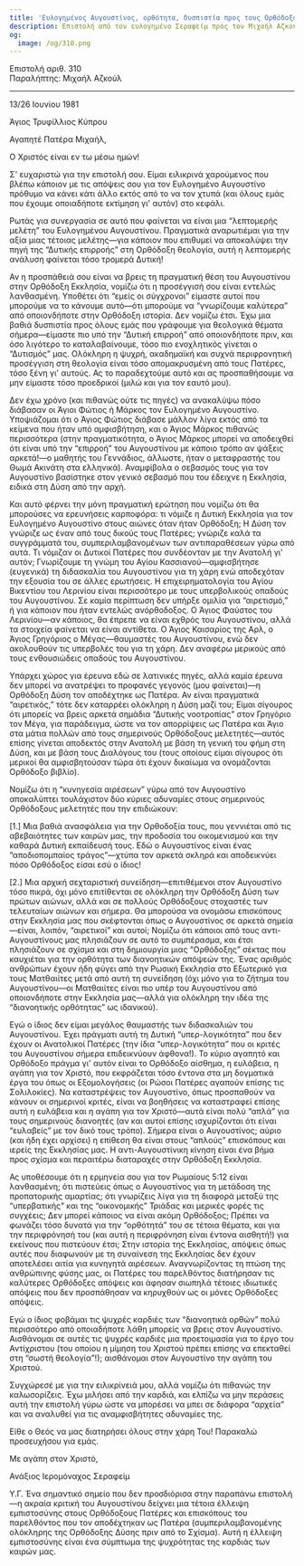 ```yaml
---
title: 'Ευλογημένος Αυγουστίνος, ορθότητα, δυσπιστία προς τους Ορθόδοξους επισκόπους'
description: Επιστολή από τον ευλογημένο Σεραφείμ προς τον Μιχαήλ Αζκούλ.
og:
  image: /og/310.png
---
```


<div style={{textAlign:'right', fontFamily:'monospace'}}>Επιστολή αριθ. 310</div>
<div style={{textAlign:'left', fontFamily:'monospace'}}>Παραλήπτης: Μιχαήλ Αζκούλ</div>

---

13/26 Ιουνίου 1981

Άγιος Τρυφίλλιος Κύπρου

Αγαπητέ Πατέρα Μιχαήλ,

Ο Χριστός είναι εν τω μέσω ημών!

Σ' ευχαριστώ για την επιστολή σου. Είμαι ειλικρινά χαρούμενος που βλέπω κάποιον με τις απόψεις σου για τον Ευλογημένο Αυγουστίνο πρόθυμο να κάνει κάτι άλλο εκτός από το να τον χτυπά (και όλους εμάς που έχουμε οποιαδήποτε εκτίμηση γι' αυτόν) στο κεφάλι.

Ρωτάς για συνεργασία σε αυτό που φαίνεται να είναι μια “λεπτομερής μελέτη” του Ευλογημένου Αυγουστίνου. Πραγματικά αναρωτιέμαι για την αξία μιας τέτοιας μελέτης—για κάποιον που επιθυμεί να αποκαλύψει την πηγή της “Δυτικής επιρροής” στη Ορθόδοξη θεολογία, αυτή η λεπτομερής ανάλυση φαίνεται τόσο τρομερά Δυτική!

Αν η προσπάθειά σου είναι να βρεις τη πραγματική θέση του Αυγουστίνου στην Ορθόδοξη Εκκλησία, νομίζω ότι η προσέγγισή σου είναι εντελώς λανθασμένη. Υποθέτει ότι “εμείς οι σύγχρονοι” είμαστε αυτοί που μπορούμε να το κάνουμε αυτό—ότι μπορούμε να “γνωρίζουμε καλύτερα” από οποιονδήποτε στην Ορθόδοξη ιστορία. Δεν νομίζω έτσι. Έχω μια βαθιά δυσπιστία προς όλους εμάς που γράφουμε για θεολογικά θέματα σήμερα—είμαστε πιο υπό την “Δυτική επιρροή” από οποιονδήποτε πριν, και όσο λιγότερο το καταλαβαίνουμε, τόσο πιο ενοχλητικός γίνεται ο “Δυτισμός” μας. Ολόκληρη η ψυχρή, ακαδημαϊκή και συχνά περιφρονητική προσέγγιση στη θεολογία είναι τόσο απομακρυσμένη από τους Πατέρες, τόσο ξένη γι' αυτούς. Ας το παραδεχτούμε αυτό και ας προσπαθήσουμε να μην είμαστε τόσο προεδρικοί (μιλώ και για τον εαυτό μου).

Δεν έχω χρόνο (και πιθανώς ούτε τις πηγές) να ανακαλύψω πόσο διάβασαν οι Άγιοι Φώτιος ή Μάρκος τον Ευλογημένο Αυγουστίνο. Υποψιάζομαι ότι ο Άγιος Φώτιος διάβασε μάλλον λίγα εκτός από τα κείμενα που ήταν υπό αμφισβήτηση, και ο Άγιος Μάρκος πιθανώς περισσότερα (στην πραγματικότητα, ο Άγιος Μάρκος μπορεί να αποδειχθεί ότι είναι υπό την “επιρροή” του Αυγουστίνου με κάποιο τρόπο αν ψάξεις αρκετά!—ο μαθητής του Γεννάδιος, άλλωστε, ήταν ο μεταφραστής του Θωμά Ακινάτη στα ελληνικά). Αναμφίβολα ο σεβασμός τους για τον Αυγουστίνο βασίστηκε στον γενικό σεβασμό που του έδειχνε η Εκκλησία, ειδικά στη Δύση από την αρχή.

Και αυτό φέρνει την μόνη πραγματική ερώτηση που νομίζω ότι θα μπορούσες να ερευνήσεις καρποφόρα: τι νόμιζε η Δυτική Εκκλησία για τον Ευλογημένο Αυγουστίνο στους αιώνες όταν ήταν Ορθόδοξη; Η Δύση τον γνώριζε ως έναν από τους δικούς τους Πατέρες; γνώριζε καλά τα συγγράμματά του, συμπεριλαμβανομένων των αντιπαραθέσεων γύρω από αυτά. Τι νόμιζαν οι Δυτικοί Πατέρες που συνδέονταν με την Ανατολή γι' αυτόν; Γνωρίζουμε τη γνώμη του Αγίου Κασσιανού—αμφισβήτησε (ευγενικά) τη διδασκαλία του Αυγουστίνου για τη χάρη ενώ αποδεχόταν την εξουσία του σε άλλες ερωτήσεις. Η επιχειρηματολογία του Αγίου Βικεντίου του Λερινίου είναι περισσότερο με τους υπερβολικούς οπαδούς του Αυγουστίνου. Σε καμία περίπτωση δεν υπήρξε ομιλία για “αιρετισμό,” ή για κάποιον που ήταν εντελώς ανόρθοδοξος. Ο Άγιος Φαύστος του Λερινίου—αν κάποιος, θα έπρεπε να είναι εχθρός του Αυγουστίνου, αλλά τα στοιχεία φαίνεται να είναι αντίθετα. Ο Άγιος Καισαρίος της Αρλ, ο Άγιος Γρηγόριος ο Μέγας—θαυμαστές του Αυγουστίνου, ενώ δεν ακολουθούν τις υπερβολές του για τη χάρη. Δεν αναφέρω μερικούς από τους ενθουσιώδεις οπαδούς του Αυγουστίνου.

Υπάρχει χώρος για έρευνα εδώ σε λατινικές πηγές, αλλά καμία έρευνα δεν μπορεί να ανατρέψει το προφανές γεγονός (μου φαίνεται)—η Ορθόδοξη Δύση τον αποδέχτηκε ως Πατέρα. Αν είναι πραγματικά “αιρετικός,” τότε δεν καταρρέει ολόκληρη η Δύση μαζί του; Είμαι σίγουρος ότι μπορείς να βρεις αρκετά σημάδια “Δυτικής νοοτροπίας” στον Γρηγόριο τον Μέγα, για παράδειγμα, ώστε να τον απορρίψεις ως Πατέρα και Άγιο στα μάτια πολλών από τους σημερινούς Ορθόδοξους μελετητές—αυτός επίσης γίνεται αποδεκτός στην Ανατολή με βάση τη γενική του φήμη στη Δύση, και με βάση τους Διαλόγους του (τους οποίους είμαι σίγουρος ότι μερικοί θα αμφισβητούσαν τώρα ότι έχουν δικαίωμα να ονομάζονται Ορθόδοξο βιβλίο).

Νομίζω ότι η “κυνηγεσία αιρέσεων” γύρω από τον Αυγουστίνο αποκαλύπτει τουλάχιστον δύο κύριες αδυναμίες στους σημερινούς Ορθόδοξους μελετητές που την επιδιώκουν:

[1.] Μια βαθιά ανασφάλεια για την Ορθοδοξία τους, που γεννιέται από τις αβεβαιότητες των καιρών μας, την προδοσία του οικομενισμού και την καθαρά Δυτική εκπαίδευσή τους. Εδώ ο Αυγουστίνος είναι ένας “αποδιοπομπαίος τράγος”—χτύπα τον αρκετά σκληρά και αποδεικνύει πόσο Ορθόδοξος είσαι εσύ ο ίδιος!

[2.] Μια αρχική σεχταριστική συνείδηση—επιτιθέμενοι στον Αυγουστίνο τόσο πικρά, όχι μόνο επιτίθενται σε ολόκληρη την Ορθόδοξη Δύση των πρώτων αιώνων, αλλά και σε πολλούς Ορθόδοξους στοχαστές των τελευταίων αιώνων και σήμερα. Θα μπορούσα να ονομάσω επισκόπους στην Εκκλησία μας που σκέφτονται όπως ο Αυγουστίνος σε αρκετά σημεία—είναι, λοιπόν, “αιρετικοί” και αυτοί; Νομίζω ότι κάποιοι από τους αντι-Αυγουστίνους μας πλησιάζουν σε αυτό το συμπέρασμα, και έτσι πλησιάζουν σε σχίσμα και στη δημιουργία μιας “Ορθόδοξης” σέκτας που καυχιέται για την ορθότητα των διανοητικών απόψεών της. Ένας αριθμός ανθρώπων έχουν ήδη φύγει από την Ρωσική Εκκλησία στο Εξωτερικό για τους Ματθαιίτες μετά από αυτή τη συνείδηση (όχι μόνο για το ζήτημα του Αυγουστίνου—οι Ματθαιίτες είναι πιο υπέρ του Αυγουστίνου από οποιονδήποτε στην Εκκλησία μας—αλλά για ολόκληρη την ιδέα της “διανοητικής ορθότητας” ως ιδανικού).

Εγώ ο ίδιος δεν είμαι μεγάλος θαυμαστής των διδασκαλιών του Αυγουστίνου. Έχει πράγματι αυτή τη Δυτική “υπερ-λογικότητα” που δεν έχουν οι Ανατολικοί Πατέρες (την ίδια “υπερ-λογικότητα” που οι κριτές του Αυγουστίνου σήμερα επιδεικνύουν άφθονα!). Το κύριο αγαπητό και Ορθόδοξο πράγμα γι' αυτόν είναι το Ορθόδοξο αίσθημα, η ευλάβεια, η αγάπη για τον Χριστό, που εκφράζεται τόσο έντονα στα μη δογματικά έργα του όπως οι Εξομολογήσεις (οι Ρώσοι Πατέρες αγαπούν επίσης τις Σολιλοκίες). Να καταστρέψεις τον Αυγουστίνο, όπως προσπαθούν να κάνουν οι σημερινοί κριτές, είναι να βοηθήσεις να καταστραφεί επίσης αυτή η ευλάβεια και η αγάπη για τον Χριστό—αυτά είναι πολύ “απλά” για τους σημερινούς διανοητές (αν και αυτοί επίσης ισχυρίζονται ότι είναι “ευλαβείς” με τον δικό τους τρόπο). Σήμερα είναι ο Αυγουστίνος; αύριο (και ήδη έχει αρχίσει) η επίθεση θα είναι στους “απλούς” επισκόπους και ιερείς της Εκκλησίας μας. Η αντι-Αυγουστίνικη κίνηση είναι ένα βήμα προς σχίσμα και περαιτέρω διαταραχές στην Ορθόδοξη Εκκλησία.

Ας υποθέσουμε ότι η ερμηνεία σου για τον Ρωμαίους 5:12 είναι λανθασμένη; ότι πιστεύεις όπως ο Αυγουστίνος για τη μετάδοση της προπατορικής αμαρτίας; ότι γνωρίζεις λίγα για τη διαφορά μεταξύ της “υπερβατικής” και της “οικονομικής” Τριάδας και μερικές φορές τις συγχέεις; Δεν μπορεί κάποιος να είναι ακόμη Ορθόδοξος; Πρέπει να φωνάζει τόσο δυνατά για την “ορθότητά” του σε τέτοια θέματα, και για την περιφρόνησή του (και αυτή η περιφρόνηση είναι έντονα αισθητή!) για εκείνους που πιστεύουν έτσι; Στην ιστορία της Εκκλησίας, απόψεις όπως αυτές που διαφωνούν με τη συναίνεση της Εκκλησίας δεν έχουν αποτελέσει αιτία για κυνηγητά αιρέσεων. Αναγνωρίζοντας τη πτώση της ανθρώπινης φύσης μας, οι Πατέρες του παρελθόντος διατήρησαν τις καλύτερες Ορθόδοξες απόψεις και άφησαν σιωπηλά τέτοιες ιδιωτικές απόψεις που δεν προσπάθησαν να κηρυχθούν ως οι μόνες Ορθόδοξες απόψεις.

Εγώ ο ίδιος φοβάμαι τις ψυχρές καρδιές των “διανοητικά ορθών” πολύ περισσότερο από οποιαδήποτε λάθη μπορείς να βρεις στον Αυγουστίνο. Αισθάνομαι σε αυτές τις ψυχρές καρδιές μια προετοιμασία για το έργο του Αντίχριστου (του οποίου η μίμηση του Χριστού πρέπει επίσης να επεκταθεί στη “σωστή θεολογία”!); αισθάνομαι στον Αυγουστίνο την αγάπη του Χριστού.

Συγχώρεσέ με για την ειλικρίνειά μου, αλλά νομίζω ότι πιθανώς την καλωσορίζεις. Έχω μιλήσει από την καρδιά, και ελπίζω να μην περάσεις αυτή την επιστολή γύρω ώστε να μπορέσει να μπει σε διάφορα “αρχεία” και να αναλυθεί για τις αναμφισβήτητες αδυναμίες της.

Είθε ο Θεός να μας διατηρήσει όλους στην χάρη Του! Παρακαλώ προσευχήσου για εμάς.

Με αγάπη στον Χριστό,

Ανάξιος Ιερομόναχος Σεραφείμ

Υ.Γ. Ένα σημαντικό σημείο που δεν προσδιόρισα στην παραπάνω επιστολή—η ακραία κριτική του Αυγουστίνου δείχνει μια τέτοια έλλειψη εμπιστοσύνης στους Ορθόδοξους Πατέρες και επισκόπους του παρελθόντος που τον αποδέχτηκαν ως Πατέρα (συμπεριλαμβανομένης ολόκληρης της Ορθόδοξης Δύσης πριν από το Σχίσμα). Αυτή η έλλειψη εμπιστοσύνης είναι ένα σύμπτωμα της ψυχρότητας της καρδιάς των καιρών μας.
